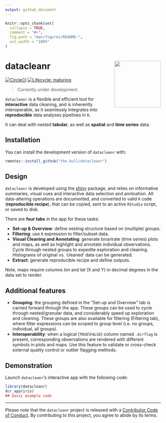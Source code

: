 ```yaml
---
output: github_document
---
```


<!-- README.md is generated from README.Rmd. Please edit that file -->

```r
knitr::opts_chunk$set(
  collapse = TRUE,
  comment = "#>",
  fig.path = "man/figures/README-",
  out.width = "100%"
)
```

# datacleanr  <img src="man/figures/dcr_logo.png" align="right" width = "150"/>

<!-- badges: start -->
<!-- [![CRAN status](https://www.r-pkg.org/badges/version/datacleanr)](https://CRAN.R-project.org/package=datacleanr) -->
<!-- [![Travis build status](https://travis-ci.org/the-Hull/datacleanr.svg?branch=master)](https://travis-ci.org/the-Hull/datacleanr) -->
[![CircleCI](https://circleci.com/gh/Appsilon/ci.example.svg?style=svg)](https://circleci.com/gh/the-Hull/datacleanr)
[![Lifecycle: maturing](https://img.shields.io/badge/lifecycle-maturing-blue.svg)](https://www.tidyverse.org/lifecycle/#maturing)
<!-- badges: end -->

> Currently under development. 



`datacleanr` is a flexible and efficient tool for **interactive** data cleaning, and is inherently interoperable, as it seamlessly integrates into **reproducible** data analyses pipelines in `R`.

It can deal with nested **tabular**, as well as **spatial** and **time series** data.





## Installation

You can install the development version of `datacleanr`  with:

``` r
remotes::install_github("the-hull/datacleanr")
```

## Design

`datacleanr` is developed using the [shiny](https://shiny.rstudio.com/) package, and relies on informative summaries, visual cues and interactive data selection and anntoation.
All data-altering operations are documented, and converted to valid `R` code (**reproducible recipe**), that can be copied, sent to an active `RStudio` script, or saved to disk.

There are **four tabs** in the app for these tasks:

- **Set-up & Overview**: define nesting structure based on (multiple) groups.
- **Filtering**: use `R` expression to filter/subset data.
- **Visual Cleaning and Annotating**: generate bivarirate (time series) plots and maps, as well as highlight and annotate individual observations. Cycle through nested groups to expedite exploration and cleaning. Histograms of original vs. 'cleaned' data can be generated.
- **Extract**: generate reproducible recipe and define outputs.

Note, maps require columns *lon* and *lat* (X and Y) in decimal degrees in the data set to render.

## Additional features

- **Grouping**: the grouping defined in the "Set-up and Overview" tab is carried forward through the app. These groups can be used to cycle through nested/granular data, and considerably speed up exploration and cleaning. These groups are also available for filtering (Filtering tab), where filter expressions can be scoped to group level (i.e. no groups, individual, all groups).
- **Interoperability**: 
  when a logical (`TRUE`\\`FALSE`) column named `.dcrflag` is present, corresponding observations are rendered with different symbols in plots and maps. Use this feature to validate or cross-check external quality control or outlier flagging methods.


## Demonstration

Launch `datacleanr`'s interactive app with the following code:

```r
library(datacleanr)
dcr_app(iris)
## basic example code
```


----


Please note that the `datacleanr` project is released with a
[Contributor Code of Conduct](.github/CODE_OF_CONDUCT.md).
By contributing to this project, you agree to abide by its terms.
